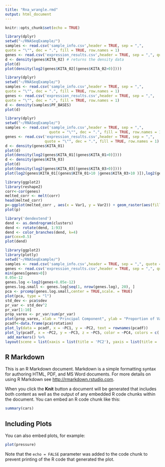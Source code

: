 ```yaml
---
title: "Rna_wrangle.rmd"
output: html_document
---
```


```r
knitr::opts_chunk$set(echo = TRUE)
```

```r
library(dplyr)
setwd("~/RNASeqExample/")
samples <- read.csv('sample_info.csv',header = TRUE, sep = ",",
quote = "\"", dec = ".", fill = TRUE, row.names = 1)
genes <- read.csv('expression_results.csv',header = TRUE, sep = ",", quote = "\"", dec = ".", fill = TRUE, row.names = 1)
d <- density(genes$KITA_02) # returns the density data
plot(d)
plot(density(log2(genes$KITA_02[(genes$KITA_02>0)])))
```

```r
library(dplyr)
setwd("~/RNASeqExample/")
samples <- read.csv('sample_info.csv',header = TRUE, sep = ",",
quote = "\"", dec = ".", fill = TRUE, row.names = 1)
genes <- read.csv('expression_results.csv',header = TRUE, sep = ",",
quote = "\"", dec = ".", fill = TRUE, row.names = 1)
d <- density(samples$PF_BASES)
plot(d)
```

```r
library(dplyr)
setwd("~/RNASeqExample/")
samples <- read.csv('sample_info.csv',header = TRUE, sep = ",",
                    quote = "\"", dec = ".", fill = TRUE, row.names = 1)
genes <- read.csv('expression_results.csv',header = TRUE, sep = ",",
                  quote = "\"", dec = ".", fill = TRUE, row.names = 1)
d <- density(genes$KITA_01)
plot(d)
plot(density(log2(genes$KITA_01[(genes$KITA_01>0)])))
d <- density(genes$KITA_03)
plot(d)
plot(density(log2(genes$KITA_03[(genes$KITA_03>0)])))
plot(log2(genes$KITA_01[(genes$KITA_01>10 |genes$KITA_03>10 )]),log2(genes$KITA_03[(genes$KITA_01>10 |genes$KITA_03>10 )]))
```

```r
library(ggplot2)
library(reshape2)
corr<-cor(genes)
melted_corr <- melt(corr)
head(melted_corr)
p<-ggplot(melted_corr , aes(x = Var1, y = Var2)) + geom_raster(aes(fill = value)) + scale_fill_gradient2(low="green" , high="red", midpoint=0.5) + theme( plot.title = element_blank(),axis.text.x = element_blank(), axis.text.y = element_blank(), axis.title.y = element_blank(), axis.title.x = element_blank())
plot(p)
```

```r
library('dendextend')
dend <- as.dendrogram(clusters)
dend <- rotate(dend, 1:93)
dend <- color_branches(dend, k=4)
par(cex=0.5)
plot(dend)
```

```r
library(ggplot2)
library(plotly)
setwd("~/RNASeqExample/")
samples <- read.csv('sample_info.csv',header = TRUE, sep = ",", quote = "\"", dec = ".", fill = TRUE, row.names = 1)
genes <- read.csv('expression_results.csv',header = TRUE, sep = ",", quote = "\"", dec = ".", fill = TRUE, row.names = 1)
min(genes[genes>0])
8.05e-12
genes.log <-log2(genes+8.05e-12)
genes.log.small <- genes.log[seq(1, nrow(genes.log), 20), ]
pca <- prcomp(genes.log.small,center = TRUE,scale. = TRUE)
plot(pca, type = "l")
std_dev <- pca$sdev
pr_var <- std_dev^2
pr_var[1:10]
prop_varex <- pr_var/sum(pr_var)
plot(prop_varex, xlab = "Principal Component", ylab = "Proportion of Variance Explained", type = "b")
pcadf<-data.frame(pca$rotation)
plot_ly(data = pcadf, x = ~PC1, y = ~PC2, text = rownames(pcadf))
plot_ly(pcadf, x = ~PC2, y = ~PC3, z = ~PC5, color = ~PC4, colors = c('#BF382A', '#0C4B8E')) %>%
 add_markers() %>%
layout(scene = list(xaxis = list(title = 'PC2'), yaxis = list(title = 'PC3'), zaxis = list(title = 'PC5')))
```

## R Markdown

This is an R Markdown document. Markdown is a simple formatting syntax for authoring HTML, PDF, and MS Word documents. For more details on using R Markdown see <http://rmarkdown.rstudio.com>.

When you click the **Knit** button a document will be generated that includes both content as well as the output of any embedded R code chunks within the document. You can embed an R code chunk like this:

```r
summary(cars)
```

## Including Plots

You can also embed plots, for example:

```r
plot(pressure)
```

Note that the `echo = FALSE` parameter was added to the code chunk to prevent printing of the R code that generated the plot.
